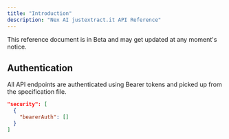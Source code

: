 ```yaml
---
title: "Introduction"
description: "Nex AI justextract.it API Reference"
---
```


<Note>
  This reference document is in Beta and may get updated at any moment's notice.
</Note>

## Authentication

All API endpoints are authenticated using Bearer tokens and picked up from the specification file.

```json
"security": [
  {
    "bearerAuth": []
  }
]
```
